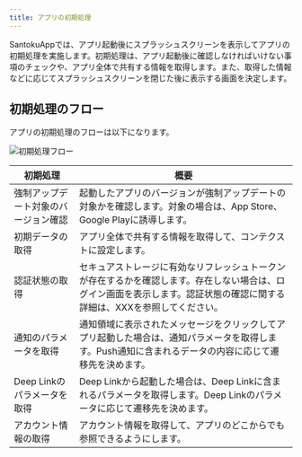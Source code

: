 ```yaml
---
title: アプリの初期処理
---
```


SantokuAppでは、アプリ起動後にスプラッシュスクリーンを表示してアプリの初期処理を実施します。初期処理は、アプリ起動後に確認しなければいけない事項のチェックや、アプリ全体で共有する情報を取得します。また、取得した情報などに応じてスプラッシュスクリーンを閉じた後に表示する画面を決定します。

## 初期処理のフロー

アプリの初期処理のフローは以下になります。

![初期処理フロー](./initialization-flow.png)

| 初期処理        |      概要      |
| ------------- | ------------- |
| 強制アップデート対象のバージョン確認 | 起動したアプリのバージョンが強制アップデートの対象かを確認します。対象の場合は、App Store、Google Playに誘導します。 |
| 初期データの取得 | アプリ全体で共有する情報を取得して、コンテクストに設定します。<br/> |
| 認証状態の取得 | セキュアストレージに有効なリフレッシュトークンが存在するかを確認します。存在しない場合は、ログイン画面を表示します。認証状態の確認に関する詳細は、XXXを参照してください。 |
| 通知のパラメータを取得 | 通知領域に表示されたメッセージをクリックしてアプリ起動した場合は、通知パラメータを取得します。Push通知に含まれるデータの内容に応じて遷移先を決めます。 |
| Deep Linkのパラメータを取得 | Deep Linkから起動した場合は、Deep Linkに含まれるパラメータを取得します。Deep Linkのパラメータに応じて遷移先を決めます。 |
| アカウント情報の取得 | アカウント情報を取得して、アプリのどこからでも参照できるようにします。 |
